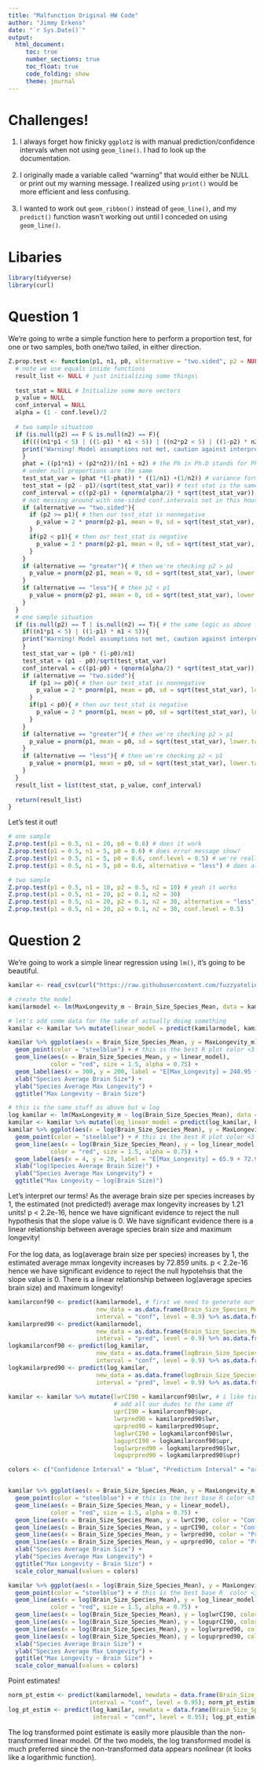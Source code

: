 ```yaml
---
title: "Malfunction Original HW Code"
author: "Jimmy Erkens"
date: "`r Sys.Date()`"
output: 
  html_document:
     toc: true
     number_sections: true
     toc_float: true
     code_folding: show
     theme: journal
---
```


# Challenges!

1. I always forget how finicky `ggplot2` is with manual prediction/confidence intervals when not using `geom_line()`. I had to look up the documentation.
\
\
2. I originally made a variable called "warning" that would either be NULL or print out my warning message. I realized using `print()` would be more efficient and less confusing.
\
\
3. I wanted to work out `geom_ribbon()` instead of `geom_line()`, and my `predict()` function wasn't working out until I conceded on using `geom_line()`.

# Libaries

```r
library(tidyverse)
library(curl)
```


# Question 1

We're going to write a simple function here to perform a proportion test, for one or two samples, both one/two tailed, in either direction.

```r
Z.prop.test <- function(p1, n1, p0, alternative = "two.sided", p2 = NULL, n2 = NULL, conf.level = 0.95){ 
  # note we use equals inside functions
  result_list <- NULL # just initializing some things\
  
  test_stat = NULL # Initialize some more vectors
  p_value = NULL
  conf_interval = NULL
  alpha = (1 - conf.level)/2
  
  # two sample situation
  if (is.null(p2) == F & is.null(n2) == F){
    if((((n1*p1 < 5) | ((1-p1) * n1 < 5)) | ((n2*p2 < 5) | ((1-p2) * n2 < 5)))){
    print("Warning! Model assumptions not met, caution against interpretations") 
    }
    phat = ((p1*n1) + (p2*n2))/(n1 + n2) # the Ph in Ph.D stands for Phat
    # under null proportions are the same
    test_stat_var = (phat *(1-phat)) * ((1/n1) +(1/n2)) # variance formula
    test_stat = (p2 - p1)/(sqrt(test_stat_var)) # test stat is the same regardless of alternative 
    conf_interval = c((p2-p1) + (qnorm(alpha/2) * sqrt(test_stat_var)),(p2-p1) + (qnorm(1 - alpha/2) * sqrt(test_stat_var)))
    # not messing around with one-sided conf.intervals not in this house
    if (alternative == "two.sided"){
      if (p2 >= p1){ # then our test_stat is nonnegative 
        p_value = 2 * pnorm(p2-p1, mean = 0, sd = sqrt(test_stat_var), lower.tail = F) # two sided is just 2* one-sided
      }
      if(p2 < p1){ # then our test_stat is negative
        p_value = 2 * pnorm(p2-p1, mean = 0, sd = sqrt(test_stat_var), lower.tail = T)
      }
    }
    if (alternative == "greater"){ # then we're checking p2 > p1
      p_value = pnorm(p2-p1, mean = 0, sd = sqrt(test_stat_var), lower.tail = F)
    }
    if (alternative == "less"){ # then p2 < p1 
      p_value = pnorm(p2-p1, mean = 0, sd = sqrt(test_stat_var), lower.tail = T)
    }
  }
  # one sample situation
  if (is.null(p2) == T | is.null(n2) == T){ # the same logic as above for two-sample
    if((n1*p1 < 5) | ((1-p1) * n1 < 5)){
    print("Warning! Model assumptions not met, caution against interpretations")
    }
    test_stat_var = (p0 * (1-p0)/n1)
    test_stat = (p1 - p0)/sqrt(test_stat_var)
    conf_interval = c((p1-p0) + (qnorm(alpha/2) * sqrt(test_stat_var)), (p1-p0) + (qnorm(1 -alpha/2) * sqrt(test_stat_var)))
    if (alternative == "two.sided"){
      if (p1 >= p0){ # then our test_stat is nonnegative 
        p_value = 2 * pnorm(p1, mean = p0, sd = sqrt(test_stat_var), lower.tail = F) # two sided is just 2* one-sided
      }
      if(p1 < p0){ # then our test_stat is negative
        p_value = 2 * pnorm(p1, mean = p0, sd = sqrt(test_stat_var), lower.tail = T)
      }
    }
    if (alternative == "greater"){ # then we're checking p2 > p1
      p_value = pnorm(p1, mean = p0, sd = sqrt(test_stat_var), lower.tail = F)
    }
    if (alternative == "less"){ # then we're checking p2 < p1
      p_value = pnorm(p1, mean = p0, sd = sqrt(test_stat_var), lower.tail = T)
    }
  }
  result_list = list(test_stat, p_value, conf_interval)
    
  return(result_list)
}
```

Let's test it out!

```r
# one sample
Z.prop.test(p1 = 0.5, n1 = 20, p0 = 0.6) # does it work
Z.prop.test(p1 = 0.5, n1 = 5, p0 = 0.6) # does error message show?
Z.prop.test(p1 = 0.5, n1 = 5, p0 = 0.6, conf.level = 0.5) # we're really not confident lol
Z.prop.test(p1 = 0.5, n1 = 5, p0 = 0.6, alternative = "less") # does alternative work?

# two sample
Z.prop.test(p1 = 0.5, n1 = 10, p2 = 0.5, n2 = 10) # yeah it works
Z.prop.test(p1 = 0.5, n1 = 20, p2 = 0.1, n2 = 30)
Z.prop.test(p1 = 0.5, n1 = 20, p2 = 0.1, n2 = 30, alternative = "less")
Z.prop.test(p1 = 0.5, n1 = 20, p2 = 0.1, n2 = 30, conf.level = 0.5)
```

# Question 2

We're going to work a simple linear regression using `lm()`, it's going to be beautiful.

```r
kamilar <- read_csv(curl("https://raw.githubusercontent.com/fuzzyatelin/fuzzyatelin.github.io/master/AN588_Fall21/KamilarAndCooperData.csv")) %>% filter(is.na(Brain_Size_Species_Mean) == F & is.na(MaxLongevity_m) == F); head(kamilar) # load in data

# create the model
kamilarmodel <- lm(MaxLongevity_m ~ Brain_Size_Species_Mean, data = kamilar); summary(kamilarmodel)

# let's add some data for the sake of actually doing something
kamilar <- kamilar %>% mutate(linear_model = predict(kamilarmodel, kamilar))

kamilar %>% ggplot(aes(x = Brain_Size_Species_Mean, y = MaxLongevity_m)) +
  geom_point(color = "steelblue") + # this is the best R plot color <3
  geom_line(aes(x = Brain_Size_Species_Mean, y = linear_model), 
            color = "red", size = 1.5, alpha = 0.75) +
  geom_label(aes(x = 300, y = 200, label = "E[Max_Longevity] = 248.95 + 1.21(Brain_Size_Species_Mean)")) +
  xlab("Species Average Brain Size") +
  ylab("Species Average Max Longevity") +
  ggtitle("Max Longevity ~ Brain Size")

# this is the same stuff as above but w log
log_kamilar <- lm(MaxLongevity_m ~ log(Brain_Size_Species_Mean), data = kamilar); summary(log_kamilar)
kamilar <- kamilar %>% mutate(log_linear_model = predict(log_kamilar, kamilar))
kamilar %>% ggplot(aes(x = log(Brain_Size_Species_Mean), y = MaxLongevity_m)) +
  geom_point(color = "steelblue") + # this is the best R plot color <3
  geom_line(aes(x = log(Brain_Size_Species_Mean), y = log_linear_model), 
            color = "red", size = 1.5, alpha = 0.75) +
  geom_label(aes(x = 4, y = 20, label = "E[Max_Longevity] = 65.9 + 72.9(log(Brain_Size_Species_Mean))")) +
  xlab("log(Species Average Brain Size)") +
  ylab("Species Average Max Longevity") +
  ggtitle("Max Longevity ~ log(Brain Size)")
```

Let's interpret our terms! As the average brain size per species increases by 1, the estimated (not predicted!) average max longevity increases by 1.21 units! p < 2.2e-16, hence we have significant evidence to reject the null hypothesis that the slope value is 0. We have significant evidence there is a linear relationship between average species brain size and maximum longevity!
\
\
For the log data, as log(average brain size per species) increases by 1, the estimated average mmax longevity increases by 72.859 units. p < 2.2e-16 hence we have significant evidence to reject the null hypotehsis that the slope value is 0. There is a linear relationship between log(average species brain size) and maximum longevity!

```r
kamilarconf90 <- predict(kamilarmodel, # first we need to generate our prediciton and confidence intervlas
                         new_data = as.data.frame(Brain_Size_Species_Mean = kamilar$Brain_Size_Species_Mean), 
                         interval = "conf", level = 0.9) %>% as.data.frame()
kamilarpred90 <- predict(kamilarmodel, 
                         new_data = as.data.frame(Brain_Size_Species_Mean = kamilar$Brain_Size_Species_Mean),
                         interval = "pred", level = 0.9) %>% as.data.frame()
logkamilarconf90 <- predict(log_kamilar, 
                         new_data = as.data.frame(logBrain_Size_Species_Mean = kamilar$Brain_Size_Species_Mean), 
                         interval = "conf", level = 0.9) %>% as.data.frame()
logkamilarpred90 <- predict(log_kamilar, 
                         new_data = as.data.frame(logBrain_Size_Species_Mean = kamilar$Brain_Size_Species_Mean),
                         interval = "pred", level = 0.9) %>% as.data.frame()
                         
kamilar <- kamilar %>% mutate(lwrCI90 = kamilarconf90$lwr, # i like tidyverse mroe than base r, 
                              # add all our dudes to the same df
                              uprCI90 = kamilarconf90$upr,
                              lwrpred90 = kamilarpred90$lwr,
                              uprpred90 = kamilarpred90$upr,
                              loglwrCI90 = logkamilarconf90$lwr,
                              loguprCI90 = logkamilarconf90$upr,
                              loglwrpred90 = logkamilarpred90$lwr,
                              loguprpred90 = logkamilarpred90$upr)

colors <- c("Confidence Interval" = "blue", "Prediction Interval" = "orange") # make color key


kamilar %>% ggplot(aes(x = Brain_Size_Species_Mean, y = MaxLongevity_m)) + # plot for non log
  geom_point(color = "steelblue") + # this is the best base R color <3
  geom_line(aes(x = Brain_Size_Species_Mean, y = linear_model), 
            color = "red", size = 1.5, alpha = 0.75) +
  geom_line(aes(x = Brain_Size_Species_Mean, y = lwrCI90, color = "Confidence Interval")) +
  geom_line(aes(x = Brain_Size_Species_Mean, y = uprCI90, color = "Confidence Interval")) +
  geom_line(aes(x = Brain_Size_Species_Mean, y = lwrpred90, color = "Prediction Interval")) +
  geom_line(aes(x = Brain_Size_Species_Mean, y = uprpred90, color = "Prediction Interval")) +
  xlab("Species Average Brain Size") +
  ylab("Species Average Max Longevity") +
  ggtitle("Max Longevity ~ Brain Size") +
  scale_color_manual(values = colors)

kamilar %>% ggplot(aes(x = log(Brain_Size_Species_Mean), y = MaxLongevity_m)) + # plot for non log
  geom_point(color = "steelblue") + # this is the best base R  color <3
  geom_line(aes(x = log(Brain_Size_Species_Mean), y = log_linear_model), 
            color = "red", size = 1.5, alpha = 0.75) +
  geom_line(aes(x = log(Brain_Size_Species_Mean), y = loglwrCI90, color = "Confidence Interval")) +
  geom_line(aes(x = log(Brain_Size_Species_Mean), y = loguprCI90, color = "Confidence Interval")) +
  geom_line(aes(x = log(Brain_Size_Species_Mean), y = loglwrpred90, color = "Prediction Interval")) +
  geom_line(aes(x = log(Brain_Size_Species_Mean), y = loguprpred90, color = "Prediction Interval")) +
  xlab("Species Average Brain Size") +
  ylab("Species Average Max Longevity") +
  ggtitle("Max Longevity ~ Brain Size") +
  scale_color_manual(values = colors)
```

Point estimates!

```r
norm_pt_estim <- predict(kamilarmodel, newdata = data.frame(Brain_Size_Species_Mean = c(800)), 
                       interval = "conf", level = 0.95); norm_pt_estim # we're going to do point esitmates
log_pt_estim <- predict(log_kamilar, newdata = data.frame(Brain_Size_Species_Mean = c(800)),
                        interval = "conf", level = 0.95); log_pt_estim
```

The log transformed point estimate is easily more plausible than the non-transformed linear model. Of the two models, the log transformed model is much preferred since the non-transformed data appears nonlinear (it looks like a logarithmic function). 
